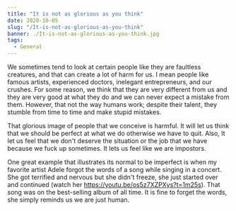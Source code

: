 ```yaml
---
title: "It is not as glorious as you think"
date: 2020-10-05
slug: "/It-is-not-as-glorious-as-you-think"
banner: ./It-is-not-as-glorious-as-you-think.jpg
tags:
  - General
---
```


We sometimes tend to look at certain people like they are faultless creatures, and that can create a lot of harm for us. I mean people like famous artists, experienced doctors, inelegant entrepreneurs, and our crushes. For some reason, we think that they are very different from us and they are very good at what they do and we can never expect a mistake from them. However, that not the way humans work; despite their talent, they stumble from time to time and make stupid mistakes.

That glorious image of people that we conceive is harmful. It will let us think that we should be perfect at what we do otherwise we have to quit. Also, It let us feel that we don't deserve the situation or the job that we have because we fuck up sometimes. It lets us feel like we are impostors.

One great example that illustrates its normal to be imperfect is when my favorite artist Adele forgot the words of a song while singing in a concert. She got terrified and nervous but she didn't freeze, she just started over and continued (watch her https://youtu.be/os5z7XZPXys?t=1m25s). That song was on the best-selling album of all time. It is fine to forget the words, she simply reminds us we are just human.
